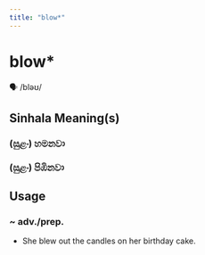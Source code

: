 ```yaml
---
title: "blow*"
---
```


# blow*

🗣️ /bləʊ/

## Sinhala Meaning(s)

### (සුළං) හමනවා
### (සුළං) පිඹිනවා

## Usage

### ~ adv./prep.

- She blew out the candles on her birthday cake.

